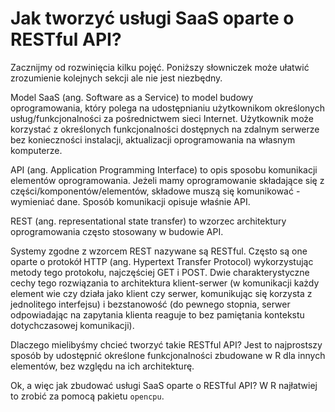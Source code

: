 # Jak tworzyć usługi SaaS oparte o RESTful API?

Zacznijmy od rozwinięcia kilku pojęć. Poniższy słowniczek może ułatwić zrozumienie kolejnych sekcji ale nie jest niezbędny.

Model SaaS (ang. Software as a Service) to model budowy oprogramowania, który polega na udostępnianiu użytkownikom określonych usług/funkcjonalności za pośrednictwem sieci Internet. Użytkownik może korzystać z określonych funkcjonalności dostępnych na zdalnym serwerze bez konieczności instalacji, aktualizacji oprogramowania na własnym komputerze.

API (ang. Application Programming Interface) to opis sposobu komunikacji elementów oprogramowania. Jeżeli mamy oprogramowanie składające się z części/komponentów/elementów, składowe muszą się komunikować - wymieniać dane. Sposób komunikacji opisuje właśnie API. 

REST (ang. representational state transfer) to wzorzec architektury oprogramowania często stosowany w budowie API. 

Systemy zgodne z wzorcem REST nazywane są RESTful. Często są one oparte o protokół HTTP (ang. Hypertext Transfer Protocol) wykorzystując metody tego protokołu, najczęściej GET i POST. Dwie charakterystyczne cechy tego rozwiązania to architektura klient-serwer (w komunikacji każdy element wie czy działa jako klient czy serwer, komunikując się korzysta z jednolitego interfejsu) i bezstanowość (do pewnego stopnia, serwer odpowiadając na zapytania klienta reaguje to bez pamiętania kontekstu dotychczasowej komunikacji).

Dlaczego mielibyśmy chcieć tworzyć takie RESTful API? Jest to najprostszy sposób by udostępnić określone funkcjonalności zbudowane w R dla innych elementów, bez względu na ich architekturę. 

Ok, a więc jak zbudować usługi SaaS oparte o RESTful API? W R najłatwiej to zrobić za pomocą pakietu `opencpu`.

